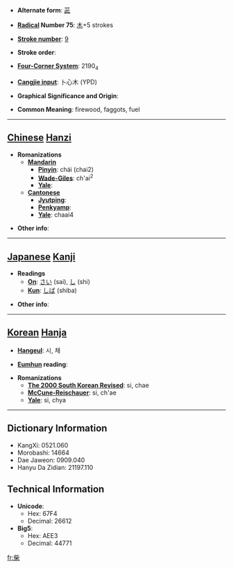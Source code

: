 * '''Alternate form''': [[茈]]

* '''[[Wiktionary:Chinese radical index| Radical]] Number 75''': [[Wiktionary:Chinese radical index 木|木]]+5 strokes

* '''[[Wiktionary:Chinese total strokes index|Stroke number]]''': [[Wiktionary:Chinese total strokes index 9|9]]

* '''Stroke order''': 

* '''[[Wiktionary:Chinese four corner index|Four-Corner System]]''': 2190<sub>4</sub>

* '''[[Wiktionary:Chinese Cangjie index|Cangjie input]]''': 卜心木 (YPD)

* '''Graphical Significance and Origin''': 

* '''Common Meaning''': firewood, faggots, fuel

----

== [[Chinese]] [[Hanzi]] ==

* '''Romanizations'''
** '''[[Mandarin]]'''
*** '''[[Pinyin]]''': chái (chai2)
*** '''[[Wade-Giles]]''': ch'ai<sup>2</sup>
*** '''[[Yale]]''': 
** '''[[Cantonese]]'''
*** '''[[Jyutping]]''':
*** '''[[Penkyamp]]''': 
*** '''[[Yale]]''': chaai4

* '''Other info''': 

----

== [[Japanese]] [[Kanji]] ==

* '''Readings'''
** '''[[On]]''': [[さい]] (sai), [[し]] (shi)
** '''[[Kun]]''': [[しば]] (shiba)

* '''Other info''':  

----

== [[Korean]] [[Hanja]] ==

* '''[[Hangeul]]''': 시, 채

* '''[[Eumhun]] reading''': 

* '''Romanizations'''
** '''[[The 2000 South Korean Revised Romanization|The 2000 South Korean Revised]]''': si, chae
** '''[[McCune-Reischauer]]''': si, ch'ae
** '''[[Yale]]''': si, chya

----

== Dictionary Information ==

* KangXi: 0521.060
* Morobashi: 14664
* Dae Jaweon: 0909.040
* Hanyu Da Zidian: 21197.110

== Technical Information ==

* '''Unicode''':
** Hex: 67F4
** Decimal: 26612
* '''Big5''':
** Hex: AEE3
** Decimal: 44771

[[fr:柴]]